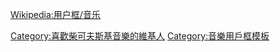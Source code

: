 {{Userbox
  |id=[[File:Tchaikovsky.jpg|45px]]
  |id-c=#C0C0C0
  |info=<span lang="zh-tw">這個用戶喜歡聽'''[[柴可夫斯基]]'''的作品。</span>
  |info-c=#E6E6FA
  |info-s=9
  |border-c=black
}}<includeonly>[[Category:喜歡柴可夫斯基音樂的維基人]]</includeonly><noinclude>
{{Clear}}

[[Wikipedia:用户框/音乐]]

[[Category:音樂用戶框模板]]

</noinclude>